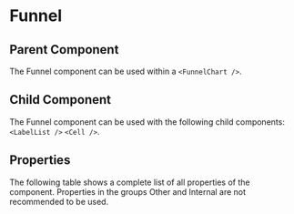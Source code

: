 
# Funnel

<Meta of={ComponentStories} />

<Canvas of={ComponentStories.API} layout='padded'/>

## Parent Component

The Funnel component can be used within a `<FunnelChart />`.

## Child Component

The Funnel component can be used with the following child components: `<LabelList />` `<Cell />`.

## Properties

The following table shows a complete list of all properties of the component. Properties in the groups Other and Internal are not recommended to be used.

<Controls of={ComponentStories.API} />
